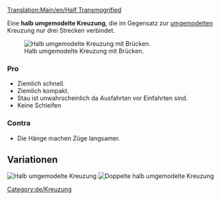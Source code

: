 [[Translation:Main/en/Half Transmogrified]]{{de/Kreuzungsmenü}}

Eine '''halb umgemodelte Kreuzung''', die im Gegensatz zur [[Main/de/Umgemodelt|umgemodelten]] Kreuzung nur drei Strecken verbindet.

[[File:en/Ttd.half.transmogrified.variant.png|frame|none|Halb umgemodelte Kreuzung mit Brücken.]]

===Pro===
*Ziemlich schnell.
*Ziemlich kompakt.
*Stau ist unwahrscheinlich da Ausfahrten vor Einfahrten sind.
*Keine Schleifen

===Contra===
*Die Hänge machen Züge langsamer. 

==Variationen==
[[File:en/Ttd.half.transmogrified.original.png|frame|none|Halb umgemodelte Kreuzung]]
[[File:en/Ttd.dual.half.transmogrified.png|frame|none|Doppelte halb umgemodelte Kreuzung]]
[[Category:de/Kreuzung]]